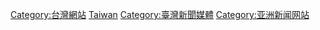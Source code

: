 [[Category:台灣網站|Category:台灣網站]]
[[Category:各国新闻网站|Taiwan]]
[[Category:臺灣新聞媒體|Category:臺灣新聞媒體]]
[[Category:亚洲新闻网站|Category:亚洲新闻网站]]
